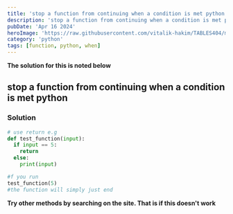 ```yaml
---
title: 'stop a function from continuing when a condition is met python'
description: 'stop a function from continuing when a condition is met python'
pubDate: 'Apr 16 2024'
heroImage: 'https://raw.githubusercontent.com/vitalik-hakim/TABLES404/main/error_b/python.jpg'
category: 'python'
tags: [function, python, when]
---
```


**The solution for this is noted below**

## stop a function from continuing when a condition is met python

### Solution

```python
# use return e.g
def test_function(input):
  if input == 5:
    return
  else:
    print(input)

#f you run
test_function(5)
#the function will simply just end
```

**Try other methods by searching on the site. That is if this doesn't work**
